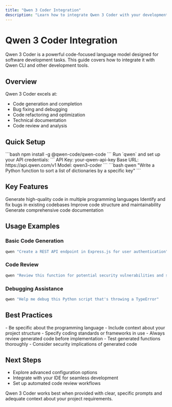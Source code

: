 ```yaml
---
title: "Qwen 3 Coder Integration"
description: "Learn how to integrate Qwen 3 Coder with your development workflow"
---
```


# Qwen 3 Coder Integration

Qwen 3 Coder is a powerful code-focused language model designed for software development tasks. This guide covers how to integrate it with Qwen CLI and other development tools.

## Overview

Qwen 3 Coder excels at:
- Code generation and completion
- Bug fixing and debugging
- Code refactoring and optimization
- Technical documentation
- Code review and analysis

## Quick Setup

<Steps>
  <Step title="Install Qwen CLI">
    ```bash
    npm install -g @qwen-code/qwen-code
    ```
  </Step>
  
  <Step title="Configure Authentication">
    Run `qwen` and set up your API credentials:
    ```
    API Key: your-qwen-api-key
    Base URL: https://api.qwen.com/v1
    Model: qwen3-coder
    ```
  </Step>
  
  <Step title="Test Integration">
    ```bash
    qwen "Write a Python function to sort a list of dictionaries by a specific key"
    ```
  </Step>
</Steps>

## Key Features

<CardGroup cols={2}>
  <Card title="Code Generation" icon="code">
    Generate high-quality code in multiple programming languages
  </Card>
  <Card title="Debugging Support" icon="bug">
    Identify and fix bugs in existing codebases
  </Card>
  <Card title="Refactoring" icon="arrows-rotate">
    Improve code structure and maintainability
  </Card>
  <Card title="Documentation" icon="book">
    Generate comprehensive code documentation
  </Card>
</CardGroup>

## Usage Examples

### Basic Code Generation

```bash
qwen "Create a REST API endpoint in Express.js for user authentication"
```

### Code Review

```bash
qwen "Review this function for potential security vulnerabilities and suggest improvements"
```

### Debugging Assistance

```bash
qwen "Help me debug this Python script that's throwing a TypeError"
```

## Best Practices

<AccordionGroup>
  <Accordion title="Prompt Engineering">
    - Be specific about the programming language
    - Include context about your project structure
    - Specify coding standards or frameworks in use
  </Accordion>
  
  <Accordion title="Code Quality">
    - Always review generated code before implementation
    - Test generated functions thoroughly
    - Consider security implications of generated code
  </Accordion>
</AccordionGroup>

## Next Steps

- Explore advanced configuration options
- Integrate with your IDE for seamless development
- Set up automated code review workflows

<Tip>
Qwen 3 Coder works best when provided with clear, specific prompts and adequate context about your project requirements.
</Tip>